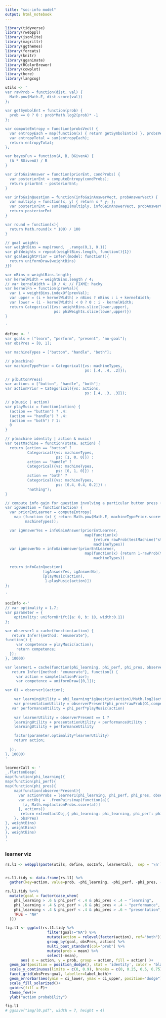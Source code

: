 ```yaml
---
title: "soc-info model"
output: html_notebook
---
```



```r
library(tidyverse)
library(rwebppl)
library(jsonlite)
library(magrittr)
library(ggthemes)
library(forcats)
library(knitr)
library(gganimate)
library(RColorBrewer)
library(cowplot)
library(here)
library(langcog)

```


```r
utils <- '
var rawProb = function(dist, val) {
  Math.pow(Math.E, dist.score(val))
};
           
var getSymbolEnt = function(prob) {
  prob == 0 ? 0 : prob*Math.log2(prob)* -1
};

var computeEntropy = function(probsVect) {
  var entropyEach = map(function(x) { return getSymbolEnt(x) }, probsVect);  
  var entropyTotal = sum(entropyEach);
  return entropyTotal;
};

var bayesFun = function(A, B, BGivenA) {
  (A * BGivenA) / B
}

var infoGainAnswer = function(priorEnt, condProbs) {
  var posteriorEnt = computeEntropy(condProbs);
  return priorEnt - posteriorEnt;
}

var infoGainQuestion = function(infoGainAnswerVect, probAnswerVect) {
  var multiply = function(x, y) { return x * y; };
  var posteriorEnt = sum(map2(multiply, infoGainAnswerVect, probAnswerVect));
  return posteriorEnt
}

var round = function(x){
  return Math.round(x * 100) / 100
}

// goal weights
var weightBins = map(round, _.range(0,1, 0.1))
var phiWeights = repeat(weightBins.length, function(){1})
var goalWeightPrior = Infer({model: function(){
  return uniformDraw(weightBins)
}})

var nBins = weightBins.length;
var kernelWidth = weightBins.length / 4;
// var kernelWidth = 10 / 4; // FIXME: hacky
var kernelFn = function(prevVal){
  var i = weightBins.indexOf(prevVal);
  var upper = (i + kernelWidth) > nBins ? nBins : i + kernelWidth;
  var lower = (i - kernelWidth) < 0 ? 0 : i - kernelWidth;
  return Categorical({vs: weightBins.slice(lower,upper),
                      ps: phiWeights.slice(lower,upper)})
}

'
```

```r
define <- '
var goals = ["learn", "perform", "present", "no-goal"];
var obsPres = [0, 1];

var machineTypes = ["button", "handle", "both"];

// p(machine)
var machineTypePrior = Categorical({vs: machineTypes,
                                    ps: [.4, .4, .2]});

// p(buttonPress)
var actions = ["button", "handle", "both"];
var actionPrior = Categorical({vs: actions,
                                    ps: [.4, .3, .3]}); 

// p(music | action)
var playMusic = function(action) {
  (action == "button") ? .4:
  (action == "handle") ? .4:
  (action == "both") ? 1:
  0
}

// p(machine identity | action & music)
var testMachine = function(state, action) {
  return (action == "button" ? 
          Categorical({vs: machineTypes, 
                       ps: [1, 0, 0]}) :
          action == "handle" ? 
          Categorical({vs: machineTypes, 
                       ps: [0, 1, 0]}) :
          action == "both" ? 
          Categorical({vs: machineTypes, 
                       ps: [0.4, 0.4, 0.2]}) :
          "nothing");
}

// compute info gain for question involving a particular button press (A, B, or A&B)
var igQuestion = function(action) {
  var priorEntLearner = computeEntropy(
    map (function (x) { return Math.pow(Math.E, machineTypePrior.score(x))}, 
         machineTypes));

  var igAnswerYes = infoGainAnswer(priorEntLearner, 
                                    map(function(x) 
                                        {return rawProb(testMachine("state", action),x)}, 
                                        machineTypes))
  var igAnswerNo = infoGainAnswer(priorEntLearner, 
                                    map(function(x) {return 1-rawProb(testMachine("state", action),x)}, 
                                        machineTypes))

  return infoGainQuestion(
                 [igAnswerYes, igAnswerNo],
                 [playMusic(action), 
                  1-playMusic(action)])
};

'
```



```r
socInfo <-'
// var optimality = 1.7;
var parameter = {
	optimality: uniformDrift({a: 0, b: 10, width:0.1})
};

var observer1 = cache(function(action) {
   return Infer({method: "enumerate"}, 
function() {
     var competence = playMusic(action);
     return competence;
  }); 
}, 10000)

var learner1 = cache(function(phi_learning, phi_perf, phi_pres, observerPresent) {
   return Infer({method: "enumerate"}, function() {
     var action = sample(actionPrior);
     var competence = uniformDraw([0,1]);

var O1 = observer1(action);

    var learningUtility = phi_learning*igQuestion(action)/Math.log2(actions.length)
    var presentationUtility = observerPresent*phi_pres*rawProb(O1,competence)
   var performanceUtility = phi_perf*playMusic(action)
   
    var learnerUtility = observerPresent == 1 ? 
    learningUtility + presentationUtility + performanceUtility :
    learningUtility + performanceUtility

    factor(parameter.optimality*learnerUtility)
    return action;  
   
  });   
}, 10000)
'
```

```r
learnerCall <- '
_.flattenDeep(
map(function(phi_learning){
map(function(phi_perf){
map(function(phi_pres){
    map(function(observerPresent){
      var actionProbs = learner1(phi_learning, phi_perf, phi_pres, observerPresent)
      var actObj = _.fromPairs(map(function(a){
        [a, Math.exp(actionProbs.score(a))]
      }, actions))
       return extend(actObj,{ phi_learning: phi_learning, phi_perf: phi_perf, phi_pres: phi_pres, obsPres: observerPresent})
    }, obsPres)
}, weightBins)
}, weightBins)
}, weightBins)
)
'
```

### learner viz

```r
rs.l1 <- webppl(paste(utils, define, socInfo, learnerCall,  sep = '\n'))


rs.l1.tidy <- data.frame(rs.l1) %>% 
  gather(key=action, value=prob, -phi_learning, -phi_perf, -phi_pres, -obsPres)
```

```r
rs.l1.tidy %<>%
  mutate(goal = factor(case_when(
    phi_learning > .6 & phi_perf < .4 & phi_pres < .4 ~ "learning",
    phi_learning < .4 & phi_perf > .6 & phi_pres < .4 ~ "performance",
    phi_learning < .4 & phi_perf < .4 & phi_pres > .6 ~ "presentation",
    TRUE ~ "NA"
  )))

fig.l1 <- ggplot(rs.l1.tidy %>%
                   filter(goal!="NA") %>%
                   mutate(action = relevel(factor(action), ref="both")) %>%
                   group_by(goal, obsPres, action) %>%
                   multi_boot_standard(col="prob") %>%
                   mutate(prob = mean) %>%
                   select(-mean),
       aes( x = action, y = prob, group = action, fill = action) )+
  geom_bar(position = position_dodge(), stat = 'identity', color = 'black')+
  scale_y_continuous(limits = c(0, 0.9), breaks = c(0, 0.25, 0.5, 0.75))+
  facet_grid(obsPres~goal, labeller=label_both)+
  geom_errorbar(aes(ymin = ci_lower, ymax = ci_upper, position="dodge")) +
  scale_fill_solarized()+
  guides(fill = F)+
  theme_few()+
  ylab("action probability")

fig.l1
# ggsave("img/l0.pdf", width = 7, height = 4)
```
